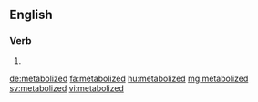==English==

===Verb===
{{head|en}}

# {{en-past of|metabolize}}

[[de:metabolized]]
[[fa:metabolized]]
[[hu:metabolized]]
[[mg:metabolized]]
[[sv:metabolized]]
[[vi:metabolized]]